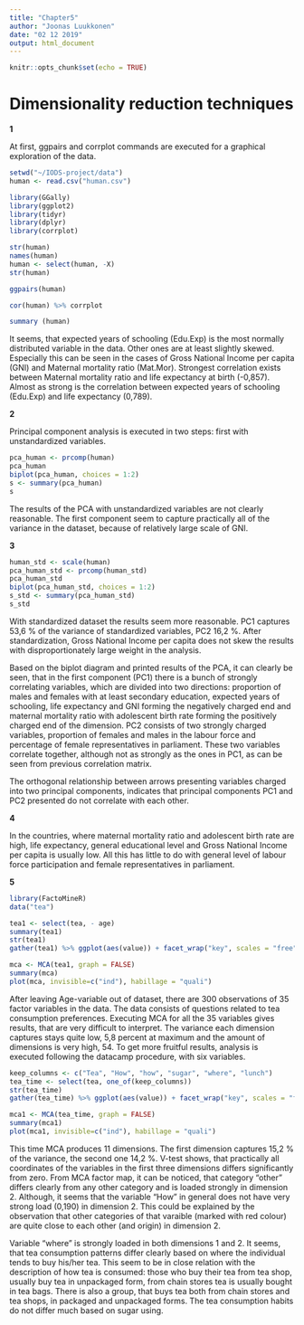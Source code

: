 ```yaml
---
title: "Chapter5"
author: "Joonas Luukkonen"
date: "02 12 2019"
output: html_document
---
```


```r
knitr::opts_chunk$set(echo = TRUE)
```


# Dimensionality reduction techniques

**1**

At first, ggpairs and corrplot commands are executed for a graphical exploration of the data.

```r
setwd("~/IODS-project/data")
human <- read.csv("human.csv")

library(GGally)
library(ggplot2)
library(tidyr) 
library(dplyr)
library(corrplot)

str(human)
names(human)
human <- select(human, -X)
str(human)

ggpairs(human)

cor(human) %>% corrplot

summary (human)
```

It seems, that expected years of schooling (Edu.Exp) is the most normally distributed variable in the data. Other ones are at least slightly skewed. Especially this can be seen in the cases of Gross National Income per capita (GNI) and Maternal mortality ratio (Mat.Mor). Strongest correlation exists between Maternal mortality ratio and life expectancy at birth (-0,857). Almost as strong is the correlation between expected years of schooling (Edu.Exp) and life expectancy (0,789).



**2**

Principal component analysis is executed in two steps: first with unstandardized variables.

```r
pca_human <- prcomp(human)
pca_human
biplot(pca_human, choices = 1:2)
s <- summary(pca_human)
s
```

The results of the PCA with unstandardized variables are not clearly reasonable. The first component seem to capture practically all of the variance in the dataset, because of relatively large scale of GNI.



**3**

```r
human_std <- scale(human)
pca_human_std <- prcomp(human_std)
pca_human_std
biplot(pca_human_std, choices = 1:2)
s_std <- summary(pca_human_std)
s_std
```

With standardized dataset the results seem more reasonable. PC1 captures 53,6 % of the variance of standardized variables, PC2 16,2 %. After standardization, Gross National Income per capita does not skew the results with  disproportionately large weight in the analysis.

Based on the biplot diagram and printed results of the PCA, it can clearly be seen, that in the first component (PC1) there is a bunch of strongly correlating variables, which are divided into two directions: proportion of males and females with at least secondary education, expected years of schooling, life expectancy and GNI forming the negatively charged end and maternal mortality ratio with adolescent birth rate forming the positively charged end of the dimension. PC2 consists of two strongly charged variables, proportion of females and males in the labour force and percentage of female representatives in parliament. These two variables correlate together, although not as strongly as the ones in PC1, as can be seen from previous correlation matrix.

The orthogonal relationship between arrows presenting variables charged into two principal components, indicates that principal components PC1 and PC2 presented do not correlate with each other.


**4**

In the countries, where maternal mortality ratio and adolescent birth rate are high, life expectancy, general educational level and Gross National Income per capita is usually low. All this has little to do with general level of labour force participation and female representatives in parliament.


**5**

```r
library(FactoMineR)
data("tea")

tea1 <- select(tea, - age)
summary(tea1)
str(tea1)
gather(tea1) %>% ggplot(aes(value)) + facet_wrap("key", scales = "free") + geom_bar()+ theme(axis.text.x = element_text(angle = 18, hjust = 1, size = 5))

mca <- MCA(tea1, graph = FALSE)
summary(mca)
plot(mca, invisible=c("ind"), habillage = "quali")
```


After leaving Age-variable out of dataset, there are 300 observations of 35 factor variables in the data. The data consists of questions related to tea consumption preferences. Executing MCA for all the 35 variables gives results, that are very difficult to interpret. The variance each dimension captures stays quite low, 5,8 percent at maximum and the amount of dimensions is very high, 54. To get more fruitful results, analysis is executed following the datacamp procedure, with six variables.

```r
keep_columns <- c("Tea", "How", "how", "sugar", "where", "lunch")
tea_time <- select(tea, one_of(keep_columns))
str(tea_time)
gather(tea_time) %>% ggplot(aes(value)) + facet_wrap("key", scales = "free") + geom_bar() + theme(axis.text.x = element_text(angle = 45, hjust = 1, size = 8))

mca1 <- MCA(tea_time, graph = FALSE)
summary(mca1)
plot(mca1, invisible=c("ind"), habillage = "quali")
```

This time MCA produces 11 dimensions. The first dimension captures 15,2 % of the variance, the second one 14,2 %. V-test shows, that practically all coordinates of the variables in the first three dimensions differs significantly from zero. From MCA factor map, it can be noticed, that category "other" differs clearly from any other category and is loaded strongly in dimension 2. Although, it seems that the variable "How" in general does not have very strong load (0,190) in dimension 2. This could be explained by the observation that other categories of that varaible (marked with red colour) are quite close to each other (and origin) in dimension 2.

Variable "where" is strongly loaded in both dimensions 1 and 2. It seems, that tea consumption patterns differ clearly based on where the individual tends to buy his/her tea. This seem to be in close relation with the description of how tea is consumed: those who buy their tea from tea shop, usually buy tea in unpackaged form, from chain stores tea is usually bought in tea bags. There is also a group, that buys tea both from chain stores and tea shops, in packaged and unpackaged forms. The tea consumption habits do not differ much based on sugar using.